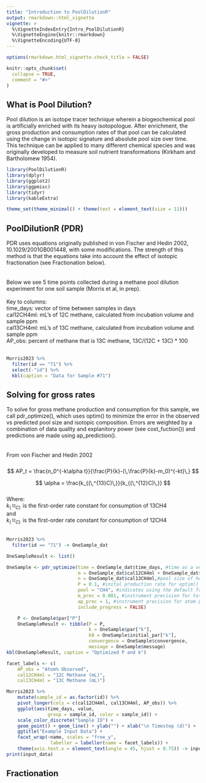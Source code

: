 ```yaml
---
title: "Introduction to PoolDilutionR"
output: rmarkdown::html_vignette
vignette: >
  %\VignetteIndexEntry{Intro_PoolDilutionR}
  %\VignetteEngine{knitr::rmarkdown}
  %\VignetteEncoding{UTF-8}
---
```


```r
options(rmarkdown.html_vignette.check_title = FALSE)

knitr::opts_chunk$set(
  collapse = TRUE,
  comment = "#>"
)
```

## What is Pool Dilution?

Pool dilution is an isotope tracer technique wherein a biogeochemical pool is artificially enriched with its heavy isotopologue. After enrichment, the gross production and consumption rates of that pool can be calculated using the change in isotopic signature and absolute pool size over time. This technique can be applied to many different chemical species and was originally developed to measure soil nutrient transformations (Kirkham and Bartholomew 1954).  \


```r
library(PoolDilutionR)
library(dplyr)
library(ggplot2)
library(ggpmisc)
library(tidyr)
library(kableExtra)

theme_set(theme_minimal() + theme(text = element_text(size = 11)))
```

## PoolDilutionR (PDR)

PDR uses equations originally published in von Fischer and Hedin 2002, 10.1029/2001GB001448, with some modifications. The strength of this method is that the equations take into account the effect of isotopic fractionation (see Fractionation below).\
\
\
Below we see 5 time points collected during a methane pool dilution experiment for one soil sample (Morris et al, in prep).\
\
Key to columns:\
time_days: vector of time between samples in days\
cal12CH4ml: mL's of 12C methane, calculated from incubation volume and sample ppm\
cal13CH4ml: mL's of 13C methane, calculated from incubation volume and sample ppm\
AP_obs: percent of methane that is 13C methane, 13C/(12C + 13C) * 100\
\
```r
Morris2023 %>%
  filter(id == "71") %>%
  select(-"id") %>%
  kbl(caption = "Data for Sample #71")
```

## Solving for gross rates

To solve for gross methane production and consumption for this sample, we call pdr_optimize(), which uses optim() to minimize the error in the observed vs predicted pool size and isotopic composition. Errors are weighted by a  combination of data quality and explanitory power (see cost_fuction()) and predictions are made using ap_prediction().\
\
\
From von Fischer and Hedin 2002\
\
$$
AP_t = \frac{n_0^{-k\alpha t}}{\frac{P}{k}-(\,\frac{P}{k}-m_0)^{-kt}\,}
$$

$$
\alpha = \frac{k_{(\,^{13}C)\,}}{k_{(\,^{12}C)\,}}
$$
\
Where:\
$k_{(\,^{13}C)\,}$ is the first-order rate constant for consumption of 13CH4\
and\
$k_{(\,^{12}C)\,}$ is the first-order rate constant for consumption of 12CH4\
\
```r

Morris2023 %>%
  filter(id == "71") -> OneSample_dat

OneSampleResult <- list()

OneSample <- pdr_optimize(time = OneSample_dat$time_days, #time as a vector
                          m = OneSample_dat$cal12CH4ml + OneSample_dat$cal13CH4ml, #total pool size
                          n = OneSample_dat$cal13CH4ml,#pool size of heavy isotopologue
                          P = 0.1, #inital production rate for optim()
                          pool = "CH4", #indicates using the default fractionation rates of methane
                          m_prec = 0.001, #instrument precision for total pool size, as standard deviation
                          ap_prec = 1, #instrument precision for atom percent, as standard deviation
                          include_progress = FALSE)

    P <- OneSample$par["P"]
    OneSampleResult <- tibble(P = P,
                              k = OneSample$par["k"],
                              k0 = OneSample$initial_par["k"],
                              convergence = OneSample$convergence,
                              message = OneSample$message)
kbl(OneSampleResult, caption = "Optimized P and k")
```

```r
facet_labels <- c(
    AP_obs = "Atom% Observed",
    cal12CH4ml = "12C Methane (mL)",
    cal13CH4ml = "13C Methane (mL)")

Morris2023 %>%
    mutate(sample_id = as.factor(id)) %>%
    pivot_longer(cols = c(cal12CH4ml, cal13CH4ml, AP_obs)) %>%
    ggplot(aes(time_days, value,
               group = sample_id, color = sample_id)) +
    scale_color_discrete("Sample ID") +
    geom_point() + geom_line() + ylab("") + xlab("\n Timestep (d)") +
    ggtitle("Example Input Data") +
    facet_wrap(~name, scales = "free_y",
                labeller = labeller(name = facet_labels)) +
    theme(axis.text.x = element_text(angle = 45, hjust = 0.75)) -> input_data
print(input_data)
```

## Fractionation
